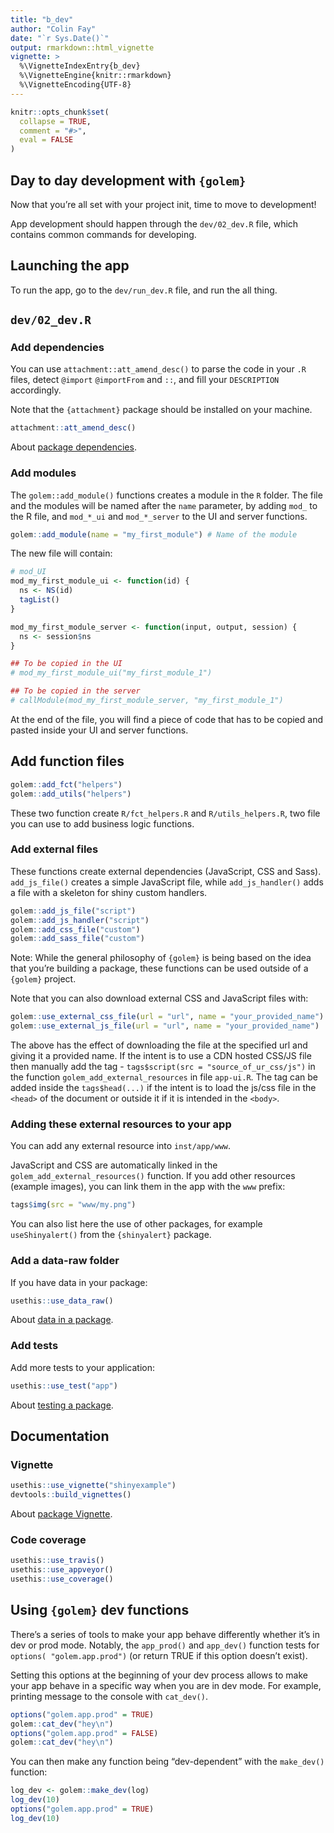 ```yaml
---
title: "b_dev"
author: "Colin Fay"
date: "`r Sys.Date()`"
output: rmarkdown::html_vignette
vignette: >
  %\VignetteIndexEntry{b_dev}
  %\VignetteEngine{knitr::rmarkdown}
  %\VignetteEncoding{UTF-8}
---
```


<script type="text/javascript">
$(document).ready(function () {
  window.initializeCodeFolding("show" === "show");
});
</script>

```r
knitr::opts_chunk$set(
  collapse = TRUE,
  comment = "#>",
  eval = FALSE
)
```

## Day to day development with `{golem}`

Now that you're all set with your project init, time to move to development!

App development should happen through the `dev/02_dev.R` file, which contains common commands for developing. 

## Launching the app

To run the app, go to the `dev/run_dev.R` file, and run the all thing.

## `dev/02_dev.R`

### Add dependencies

You can use `attachment::att_amend_desc()` to parse the code in your `.R` files, detect `@import` `@importFrom` and `::`, and fill your `DESCRIPTION` accordingly.

Note that the `{attachment}` package should be installed on your machine. 

```r
attachment::att_amend_desc()
```

About [package dependencies](https://r-pkgs.org/dependencies-mindset-background.html).

### Add modules

The `golem::add_module()` functions creates a module in the `R` folder. The file and the modules will be named after the `name` parameter, by adding `mod_` to the R file, and `mod_*_ui` and `mod_*_server` to the UI and server functions.

```r
golem::add_module(name = "my_first_module") # Name of the module
```

The new file will contain:

```r
# mod_UI
mod_my_first_module_ui <- function(id) {
  ns <- NS(id)
  tagList()
}

mod_my_first_module_server <- function(input, output, session) {
  ns <- session$ns
}

## To be copied in the UI
# mod_my_first_module_ui("my_first_module_1")

## To be copied in the server
# callModule(mod_my_first_module_server, "my_first_module_1")
```

At the end of the file, you will find a piece of code that has to be copied and pasted inside your UI and server functions.

## Add function files 

```r
golem::add_fct("helpers")
golem::add_utils("helpers")
```

These two function create `R/fct_helpers.R` and `R/utils_helpers.R`, two file you can use to add business logic functions.

### Add external files

These functions create external dependencies (JavaScript, CSS and Sass). `add_js_file()` creates a simple JavaScript file, while `add_js_handler()` adds a file with a skeleton for shiny custom handlers.

```r
golem::add_js_file("script")
golem::add_js_handler("script")
golem::add_css_file("custom")
golem::add_sass_file("custom")
```

Note: While the general philosophy of `{golem}` is being based on the idea that you're building a package, these functions can be used outside of a `{golem}` project. 

Note that you can also download external CSS and JavaScript files with:

```r
golem::use_external_css_file(url = "url", name = "your_provided_name")
golem::use_external_js_file(url = "url", name = "your_provided_name")
```

The above has the effect of downloading the file at the specified url and giving it a provided name. If the intent is to use a CDN hosted CSS/JS file then manually add the tag - `tags$script(src = "source_of_ur_css/js")` in the function `golem_add_external_resources` in file `app-ui.R`. 
The tag can be added inside the `tags$head(...)` if the intent is to load the  js/css file in the `<head>` of the document or outside it if it is intended in the `<body>`.

### Adding these external resources to your app

You can add any external resource into `inst/app/www`. 

JavaScript and CSS are automatically linked in the `golem_add_external_resources()` function. If you add other resources (example images), you can link them in the app with the `www` prefix: 

```r
tags$img(src = "www/my.png")
```

You can also list here the use of other packages, for example `useShinyalert()` from the `{shinyalert}` package.

### Add a data-raw folder

If you have data in your package: 

```r
usethis::use_data_raw()
```

About [data in a package](https://r-pkgs.org/data.html).

### Add tests

Add more tests to your application:

```r
usethis::use_test("app")
```

About [testing a package](https://r-pkgs.org/testing-basics.html).

## Documentation

### Vignette

```r
usethis::use_vignette("shinyexample")
devtools::build_vignettes()
```

About [package Vignette](https://r-pkgs.org/vignettes.html).

### Code coverage

```r
usethis::use_travis()
usethis::use_appveyor()
usethis::use_coverage()
```

## Using `{golem}` dev functions

There's a series of tools to make your app behave differently whether it's in dev or prod mode. Notably, the `app_prod()` and `app_dev()` function tests for `options( "golem.app.prod")` (or return TRUE if this option doesn't exist). 

Setting this options at the beginning of your dev process allows to make your app behave in a specific way when you are in dev mode. For example, printing message to the console with `cat_dev()`.

```r
options("golem.app.prod" = TRUE)
golem::cat_dev("hey\n")
options("golem.app.prod" = FALSE)
golem::cat_dev("hey\n")
```

You can then make any function being "dev-dependent" with the `make_dev()` function: 

```r
log_dev <- golem::make_dev(log)
log_dev(10)
options("golem.app.prod" = TRUE)
log_dev(10)
```


